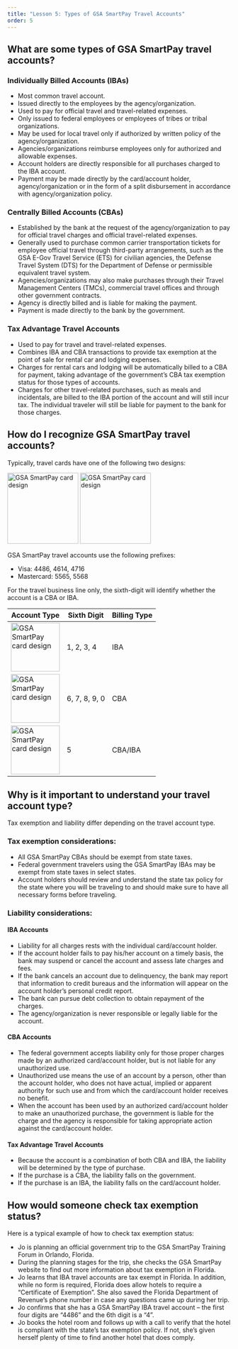 ```yaml
---
title: "Lesson 5: Types of GSA SmartPay Travel Accounts"
order: 5
---
```


## What are some types of GSA SmartPay travel accounts?

### Individually Billed Accounts (IBAs)
- Most common travel account.
- Issued directly to the employees by the agency/organization.
- Used to pay for official travel and travel-related expenses. 
- Only issued to federal employees or employees of tribes or tribal organizations.
- May be used for local travel only if authorized by written policy of the agency/organization. 
- Agencies/organizations reimburse employees only for authorized and allowable expenses. 
- Account holders are directly responsible for all purchases charged to the IBA account. 
- Payment may be made directly by the card/account holder, agency/organization or in the form of a split disbursement in accordance with agency/organization policy.

### Centrally Billed Accounts (CBAs)
- Established by the bank at the request of the agency/organization to pay for official travel charges and official travel-related expenses.
- Generally used to purchase common carrier transportation tickets for employee official travel through third-party arrangements, such as the GSA E-Gov Travel Service (ETS) for civilian agencies, the Defense Travel System (DTS) for the Department of Defense or permissible equivalent travel system. 
- Agencies/organizations may also make purchases through their Travel Management Centers (TMCs), commercial travel offices and through other government contracts.
- Agency is directly billed and is liable for making the payment.
- Payment is made directly to the bank by the government.  

### Tax Advantage Travel Accounts
- Used to pay for travel and travel-related expenses.
- Combines IBA and CBA transactions to provide tax exemption at the point of sale for rental car and lodging expenses.
- Charges for rental cars and lodging will be automatically billed to a CBA for payment, taking advantage of the government’s CBA tax exemption status for those types of accounts. 
- Charges for other travel-related purchases, such as meals and incidentals, are billed to the IBA portion of the account and will still incur tax. The individual traveler will still be liable for payment to the bank for those charges.


## How do I recognize GSA SmartPay travel accounts?
Typically, travel cards have one of the following two designs:

<Image class='margin-y-2' src='gsa_card_travel.png' alt="GSA SmartPay card design" width="160" />
<Image class='margin-y-2' src='gsa_card_tax.png' alt="GSA SmartPay card design" width="160" />

GSA SmartPay travel accounts use the following prefixes:

- Visa: 4486, 4614, 4716 
- Mastercard: 5565, 5568

For the travel business line only, the sixth-digit will identify whether the account is a CBA or IBA.

| Account Type | Sixth Digit | Billing Type |
| ------------ | ----------- | ------------ |
| <Image class='margin-y-1' src='gsa_card_travel.png' alt="GSA SmartPay card design" width="110" /> | 1, 2, 3, 4 | IBA |
| <Image class='margin-y-1' src='gsa_card_travel.png' alt="GSA SmartPay card design" width="110" /> | 6, 7, 8, 9, 0 | CBA |
| <Image class='margin-y-1' src='gsa_card_tax.png' alt="GSA SmartPay card design" width="110" /> | 5 | CBA/IBA | 

## Why is it important to understand your travel account type?
Tax exemption and liability differ depending on the travel account type.

### Tax exemption considerations: 
- All GSA SmartPay CBAs should be exempt from state taxes. 
- Federal government travelers using the GSA SmartPay IBAs may be exempt from state taxes in select states. 
- Account holders should review and understand the state tax policy for the state where you will be traveling to and should make sure to have all necessary forms before traveling.

### Liability considerations:
#### IBA Accounts
- Liability for all charges rests with the individual card/account holder. 
- If the account holder fails to pay his/her account on a timely basis, the bank may suspend or cancel the account and assess late charges and fees. 
- If the bank cancels an account due to delinquency, the bank may report that information to credit bureaus and the information will appear on the account holder’s personal credit report. 
- The bank can pursue debt collection to obtain repayment of the charges.
- The agency/organization is never responsible or legally liable for the account.

#### CBA Accounts
- The federal government accepts liability only for those proper charges made by an authorized card/account holder, but is not liable for any unauthorized use. 
- Unauthorized use means the use of an account by a person, other than the account holder, who does not have actual, implied or apparent authority for such use and from which the card/account holder receives no benefit. 
- When the account has been used by an authorized card/account holder to make an unauthorized purchase, the government is liable for the charge and the agency is responsible for taking appropriate action against the card/account holder.

#### Tax Advantage Travel Accounts
- Because the account is a combination of both CBA and IBA, the liability will be determined by the type of purchase. 
- If the purchase is a CBA, the liability falls on the government.
- If the purchase is an IBA, the liability falls on the card/account holder.

## How would someone check tax exemption status? 
Here is a typical example of how to check tax exemption status:  
- Jo is planning an official government trip to the GSA SmartPay Training Forum in Orlando, Florida. 
- During the planning stages for the trip, she checks the GSA SmartPay website to find out more information about tax exemption in Florida. 
- Jo learns that IBA travel accounts are tax exempt in Florida. In addition, while no form is required, Florida does allow hotels to require a “Certificate of Exemption”. She also saved the Florida Department of Revenue’s phone number in case any questions came up during her trip. 
- Jo confirms that she has a GSA SmartPay IBA travel account – the first four digits are “4486” and the 6th digit is a “4”. 
- Jo books the hotel room and follows up with a call to verify that the hotel is compliant with the state’s tax exemption policy. If not, she’s given herself plenty of time to find another hotel that does comply.

